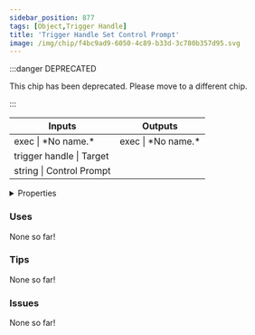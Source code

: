 ```yaml
---
sidebar_position: 877
tags: [Object,Trigger Handle]
title: 'Trigger Handle Set Control Prompt'
image: /img/chip/f4bc9ad9-6050-4c89-b33d-3c780b357d95.svg
---
```




:::danger DEPRECATED

This chip has been deprecated. Please move to a different chip.

:::

<IChip uuid="f4bc9ad9-6050-4c89-b33d-3c780b357d95"/>

<table><thead><tr><th>Inputs</th><th>Outputs</th></tr></thead><tbody><tr><td>exec | *No name.*</td><td>exec | *No name.*</td></tr><tr><td>trigger handle | Target</td><td /></tr><tr><td>string | Control Prompt</td><td /></tr></tbody></table>

<details>
  <summary>Properties</summary>
  <div>
    <div>
    <table>
      <tbody>
        <tr>
          <td>Is beta required?</td>
          <td>No</td>
        </tr>
        <tr>
          <td>Is chip a trolling risk?</td>
          <td>No</td>
        </tr>
        <tr>
          <td>Is chip a role assignment risk?</td>
          <td>No</td>
        </tr>
        <tr>
          <td>Chip UUID</td>
          <td>f4bc9ad9-6050-4c89-b33d-3c780b357d95</td>
        </tr>
        <tr>
          <td>Room availability</td>
          <td>Available everywhere</td>
        </tr>
      </tbody>
    </table>
    </div>
  </div>
</details>

### Uses

None so far!

### Tips

None so far!

### Issues

None so far!